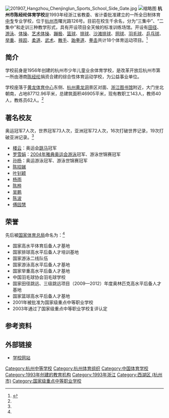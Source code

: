 [[File:201907_Hangzhou_Chenjinglun_Sports_School_Side_Gate.jpg|thumb]]
[[File:Chen_Jinglun_sports_school_02.jpg|缩略图]]
'''杭州市陈经纶体育学校'''是1993年经浙江省教委、省计委批准建立的一所全日制体育[[中专|中专]]专业学校，位于[[杭州市|杭州市]]曙光路126号。目前在校生千余名，分为“三集中”、“二集中”和走训三种教学形式，具有开设项目全天候的标准训练场馆。开设有[[田径|田径]]、[[游泳|游泳]]、[[体操|体操]]、[[艺术体操|艺术体操]]、[[蹦极|蹦极]]、[[篮球|篮球]]、[[排球|排球]]、[[沙滩排球|沙滩排球]]、[[网球|网球]]、[[羽毛球|羽毛球]]、[[乒乓球|乒乓球]]、[[举重|举重]]、[[摔跤|摔跤]]、[[柔道|柔道]]、[[武术|武术]]、[[散手|散手]]、[[跆拳道|跆拳道]]、[[拳击|拳击]]共计18个体育运动项目。<ref name="简介">{{cite web |url=http://www.1956.org.cn/NewsDetail.php?I=66&T= |language= |title=杭州市陈经纶体育学校概况 |publisher=杭州市陈经纶体育学校 |date=2012-09-01 |accessdate= |archive-url=https://web.archive.org/web/20150708110709/http://www.1956.org.cn/NewsDetail.php?I=66&T= |archive-date=2015-07-08 |dead-url=yes }}</ref>

== 简介 ==
学校前身是1956年创建的杭州市少年儿童业余体育学校，是改革开放后杭州市第一所由港商[[陈经纶|陈经纶]]捐资合建的综合性体育运动学校，为公益事业单位。

学校座落于[[黄龙体育中心|黄龙体育中心]]东侧、[[杭州黄龙洞|杭州黄龙洞]]景区对面、[[浙江图书馆|浙江图书馆]]附近，大门坐北朝南，占地87712.96平米，总建筑面积46905平米，现有教职工143人，教师40人，教练员62人。<ref name="简介"/>

== 著名校友 ==
奥运冠军7人次，世界冠军73人次，亚洲冠军72人次，16次打破世界记录，19次打破亚洲记录。<ref name="简介"/>

*[[楼云|楼云]]：奥运会[[跳马|跳马]]冠军
*[[罗雪娟|罗雪娟]]：[[2004年雅典奥运会|2004年雅典奥运会]][[游泳|游泳]]冠军、游泳世锦赛冠军
*[[孙杨|孙杨]]：奥运游泳冠军、游泳世锦赛冠军
*[[陈招娣|陈招娣]]
*[[叶钊颖|叶钊颖]]
*[[杨雨|杨雨]]
*[[陈桦|陈桦]]
*[[吴鹏_(游泳运动员)|吴鹏]]
*[[陈波|陈波]]
*[[傅园慧|傅园慧]]

== 荣誉 ==
先后被[[国家体育总局|国家体育总局]]命名为：<ref name="简介"/>
*国家高水平体育后备人才基地
*国家排球高水平后备人才培训基地
*国家游泳二线队伍
*国家游泳高水平后备人才基地
*国家举重高水平后备人才基地
*中国羽毛球协会羽毛球学校
*国家田径跳远、三级跳远项目（2009—2012）年度奥林匹克高水平后备人才基地
*国家篮球高水平后备人才基地
*2001年被批准为国家级重点中等职业学校
*2003年通过了国家级重点中等职业学校复评认定

== 参考资料 ==
{{reflist}}

== 外部链接 ==
*[https://web.archive.org/web/20150909021453/http://www.1956.org.cn/ 学校网站]

{{DEFAULTSORT:H}}

[[Category:杭州中等学校|Category:杭州中等学校]]
[[Category:杭州体育组织|Category:杭州体育组织]]
[[Category:中国体育学校|Category:中国体育学校]]
[[Category:1993年创建的教育机构|Category:1993年创建的教育机构]]
[[Category:1993年浙江|Category:1993年浙江]]
[[Category:西湖区_(杭州市)|Category:西湖区 (杭州市)]]
[[Category:国家级重点中等职业学校|Category:国家级重点中等职业学校]]